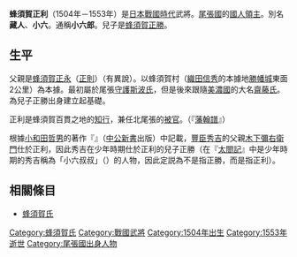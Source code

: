 {{japanese|japanese=蜂須賀 正利|kana=はちすか まさとし|romaji=Hachisaka Masatoshi}}
'''蜂須賀正利'''（1504年－1553年）是[[日本戰國時代|日本戰國時代]]武將。[[尾張國|尾張國]]的[[國人領主|國人領主]]。別名'''藏人'''、'''小六'''。通稱'''小六郎'''。兒子是[[蜂須賀正勝|蜂須賀正勝]]。

== 生平 ==
父親是[[蜂須賀正永|蜂須賀正永]]（[[蜂须贺正则|正則]]）（有異說）。以蜂須賀村（[[織田信秀|織田信秀]]的本據地[[勝幡城|勝幡城]]東面2公里）為本據。最初屬於尾張[[守護|守護]][[斯波氏|斯波氏]]，但是後來跟隨[[美濃國|美濃國]]的大名[[齋藤氏|齋藤氏]]。為兒子正勝出身建立起基礎。

正利是蜂須賀百貫之地的[[知行|知行]]，兼任北尾張的[[被官|被官]]。（『[[藩翰譜|藩翰譜]]』）

根據[[小和田哲男|小和田哲男]]的著作『{{lang|ja|豊臣秀吉}}』（[[中公新書|中公新書]]出版）中記載，[[豐臣秀吉|豐臣秀吉]]的父親[[木下彌右衛門|木下彌右衛門]]仕於正利，因此秀吉在少年時期仕於正利的兒子正勝（在『[[太閤記|太閤記]]』中是少年時期的秀吉稱為「小六叔叔」（{{lang|ja|小六おじさん}}）的人物，因此定説為不是指正勝，而是指正利）。

== 相關條目 ==
*[[蜂須賀氏|蜂須賀氏]]

{{蜂須賀家當主||???? - 1553年}}

[[Category:蜂須賀氏|Category:蜂須賀氏]]
[[Category:戰國武將|Category:戰國武將]]
[[Category:1504年出生|Category:1504年出生]]
[[Category:1553年逝世|Category:1553年逝世]]
[[Category:尾張國出身人物|Category:尾張國出身人物]]